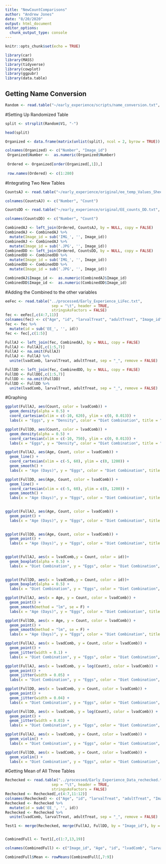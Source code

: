 ```yaml
---
title: "NewCountComparisons"
author: "Andrew Jones"
date: "8/20/2020"
output: html_document
editor_options: 
  chunk_output_type: console
---
```


```r
knitr::opts_chunk$set(echo = TRUE)
```


```r
library(car)
library(MASS)
library(tidyverse)
library(cowplot)
library(ggpubr)
library(data.table)
```


## Getting Name Conversion
```r
Random <- read.table("~/early_experience/scripts/name_conversion.txt", header = FALSE,stringsAsFactors = FALSE)
```

#Setting Up Randomized Table 
```r
split <- strsplit(Random$V1, "-")

head(split)

Organized <- data.frame(matrix(unlist(split), ncol = 2, byrow = TRUE))

colnames(Organized) <- c("Number", "Image_id")
 Organized$Number <-  as.numeric(Organized$Number)
 
 Ordered <- Organized[order(Organized[,1]),]
 
 row.names(Ordered) <- c(1:280)
```


#Integrating Two New Tables
```r
CountsAJ <- read.table("~/early_experience/original/ee_temp_Values_Sheet_AJ.txt", header = FALSE,stringsAsFactors = FALSE)

colnames(CountsAJ) <- c("Number", "Count")

CountsDD <- read.table("~/early_experience/original/EE_counts_DD.txt", header = FALSE,stringsAsFactors = FALSE)

colnames(CountsDD) <- c("Number", "Count")

CombinedAJ <- left_join(Ordered, CountsAJ, by = NULL, copy = FALSE)
CombinedAJ <- CombinedAJ %>% 
  mutate(Image_id = sub('IMG_', '', Image_id))
CombinedAJ <- CombinedAJ %>% 
  mutate(Image_id = sub('.JPG', '', Image_id))
CombinedDD <- left_join(Ordered, CountsDD, by = NULL, copy = FALSE)
CombinedDD <- CombinedDD %>% 
  mutate(Image_id = sub('IMG_', '', Image_id))
CombinedDD <- CombinedDD %>% 
  mutate(Image_id = sub('.JPG', '', Image_id))

CombinedAJ$Image_id <-  as.numeric(CombinedAJ$Image_id)
CombinedDD$Image_id <-  as.numeric(CombinedDD$Image_id)
```

#Adding the Combined to the other variables
```r
eeFec <- read.table("../processed/Early_Experience_LiFec.txt",
                     sep = "\t", header = TRUE,
                     stringsAsFactors = FALSE) 
fec <- eeFec[,c(4:7,11)]
colnames(fec) <- c("Age", "id", "larvalTreat", "adultTreat", "Image_id")
fec <- fec %>% 
  mutate(id = sub('EE_', '', id))
fec <- fec[,c(1:5)]

FullAJ <- left_join(fec, CombinedAJ, by = NULL, copy = FALSE)
FullAJ <- FullAJ[,c(1:5,7)]
FullAJ <- na.omit(FullAJ)
FullAJ <- FullAJ %>%
  unite(lvadComb, larvalTreat, adultTreat, sep = "_", remove = FALSE)

FullDD <- left_join(fec, CombinedDD, by = NULL, copy = FALSE)
FullDD <- FullDD[,c(1:5,7)]
FullDD <- na.omit(FullDD)
FullDD <- FullDD %>%
  unite(lvadComb, larvalTreat, adultTreat, sep = "_", remove = FALSE)

```

#Graphing
```r
ggplot(FullAJ, aes(Count, color = lvadComb)) +
  geom_density(alpha = 0.5) +
  coord_cartesian(xlim = c(-10, 620), ylim = c(0, 0.013)) +
  labs(x = "Eggs", y = "Density", color = "Diet Combination", title = "AJ Density")

ggplot(FullDD, aes(Count, color = lvadComb)) +
  geom_density(alpha = 0.5) +
  coord_cartesian(xlim = c(-10, 750), ylim = c(0, 0.013)) +
  labs(x = "Eggs", y = "Density", color = "Diet Combination", title = "DD Density")

ggplot(FullAJ, aes(Age, Count, color = lvadComb)) +
  geom_line() +
  coord_cartesian(xlim = c(-5, 60), ylim = c(0, 1200)) +
  geom_smooth() +
  labs(x = "Age (Days)", y = "Eggs", color = "Diet Combination", title = "AJ Counts")

ggplot(FullDD, aes(Age, Count, color = lvadComb)) +
  geom_line() +
  coord_cartesian(xlim = c(-5, 60), ylim = c(0, 1200)) +
  geom_smooth() +
  labs(x = "Age (Days)", y = "Eggs", color = "Diet Combination", title = "DD Counts")
  

ggplot(FullAJ, aes(Age, Count, color = lvadComb)) +
  geom_point() +
  labs(x = "Age (Days)", y = "Eggs", color = "Diet Combination", title = "AJ Counts")
  

ggplot(FullDD, aes(Age, Count, color = lvadComb)) +
  geom_point() +
  labs(x = "Age (Days)", y = "Eggs", color = "Diet Combination", title = "DD Counts")
  

ggplot(FullAJ, aes(x = lvadComb,y = Count, color = id))+
  geom_boxplot(alpha = 0.5) +
  labs(x = "Diet Combination", y = "Eggs", color = "Diet Combination", title = "AJ Diets")
  

ggplot(FullDD, aes(x = lvadComb,y = Count, color = id))+
  geom_boxplot(alpha = 0.5) +
  labs(x = "Diet Combination", y = "Eggs", color = "Diet Combination", title = "DD Diets")

ggplot(FullAJ, aes(x = Age, y = Count, color = lvadComb)) +
  geom_point() +
  geom_smooth(method = "lm", se = F) +
  labs(x = "Age (Days)", y = "Eggs", color = "Diet Combination", title = "AJ Line")

ggplot(FullDD, aes(x = Age, y = Count, color = lvadComb)) +
  geom_point() +
  geom_smooth(method = "lm", se = F) +
  labs(x = "Age (Days)", y = "Eggs", color = "Diet Combination", title = "DD Line")

ggplot(FullAJ, aes(x = lvadComb, y = Count, color = lvadComb)) +
  geom_point() +
  geom_jitter(width = 0.1) +
  labs(x = "Diet Combination", y = "Eggs", color = "Diet Combination", title = "AJ Point")

ggplot(FullAJ, aes(x = lvadComb, y = log(Count), color = lvadComb)) +
  geom_point() +
  geom_jitter(width = 0.05) +
  labs(x = "Diet Combination", y = "Eggs", color = "Diet Combination", title = "AJ Log Point")

ggplot(FullDD, aes(x = lvadComb, y = Count, color = lvadComb)) +
  geom_point() +
  geom_jitter(width = 0.04) +
  labs(x = "Diet Combination", y = "Eggs", color = "Diet Combination", title = "DD Point")

ggplot(FullDD, aes(x = lvadComb, y = log(Count), color = lvadComb)) +
  geom_point() +
  geom_jitter(width = 0.03) +
  labs(x = "Diet Combination", y = "Eggs", color = "Diet Combination", title = "DD Log Point")

ggplot(FullAJ, aes(x = lvadComb, y = Count, color = lvadComb)) +
  geom_violin() +
  labs(x = "Diet Combination", y = "Eggs", color = "Diet Combination", title = "AJ Violin")

ggplot(FullDD, aes(x = lvadComb, y = Count, color = lvadComb)) +
  geom_violin() +
  labs(x = "Diet Combination", y = "Eggs", color = "Diet Combination", title = "DD Violin")
```

#Getting Mean of All Three Tables
```r
Rechecked <- read.table("../processed/Early_Experience_Data_rechecked.txt",
                     sep = "\t", header = TRUE,
                     stringsAsFactors = FALSE)
Rechecked <- Rechecked[,c(4:7,11:12)]
colnames(Rechecked) <- c("Age", "id", "larvalTreat", "adultTreat", "Image_id", "Count")
Rechecked <- Rechecked %>% 
  mutate(id = sub('EE_', '', id))
Rechecked <- Rechecked %>%
  unite(lvadComb, larvalTreat, adultTreat, sep = "_", remove = FALSE)

Test1 <- merge(Rechecked, merge(FullAJ, FullDD, by = "Image_id"), by = "Image_id")


CombinedFull <- Test1[,c(1:7,13,19)]

colnames(CombinedFull) <- c("Image_id", "Age", "id", "lvadComb", "larvalTreat", "adultTreat", "Count_Rechecked", "Count_AJ", "Count_DD")

CombinedFull$Mean <- rowMeans(CombinedFull[,7:9])


```



